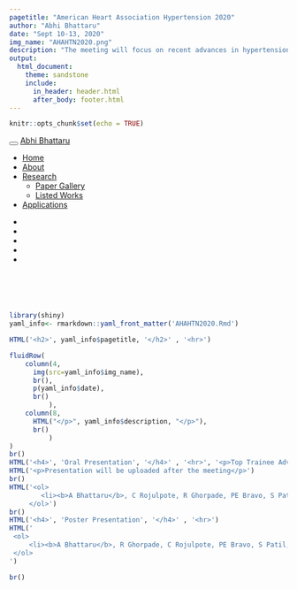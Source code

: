 ```yaml
---
pagetitle: "American Heart Association Hypertension 2020"
author: "Abhi Bhattaru"
date: "Sept 10-13, 2020"
img_name: "AHAHTN2020.png"
description: "The meeting will focus on recent advances in hypertension research and foster connections among experts in hypertension and its relationship to cardiac and kidney disease, stroke, obesity and genetics. AHA’s Hypertension Scientific Sessions is a collaborative effort between AHA’s Council on Hypertension and Council on the Kidney in Cardiovascular Disease. View oral and poster presentations."
output: 
  html_document:
    theme: sandstone
    include:
      in_header: header.html
      after_body: footer.html
---
```


```r
knitr::opts_chunk$set(echo = TRUE)
```

```{=html}
<div class="navbar navbar-default  navbar-fixed-top" role="navigation">
  <div class="container">
    <div class="navbar-header">
      <button type="button" class="navbar-toggle collapsed" data-toggle="collapse" data-target="#navbar">
        <span class="icon-bar"></span>
        <span class="icon-bar"></span>
        <span class="icon-bar"></span>
      </button>
      <a class="navbar-brand" href="../../index.html">Abhi Bhattaru</a>
    </div>
    <div id="navbar" class="navbar-collapse collapse">
      <ul class="nav navbar-nav">
        <li>
  <a href="../../index.html">Home</a>
</li>
<li>
  <a href="../../about.html">About</a>
</li>
<li class="dropdown">
  <a href="#" class="dropdown-toggle" data-toggle="dropdown" role="button" aria-expanded="false">
    Research
     
    <span class="caret"></span>
  </a>
  <ul class="dropdown-menu" role="menu">
    <li>
      <a href="../../research.html">Paper Gallery</a>
    </li>
    <li>
      <a href="../../listed_works.html">Listed Works</a>
    </li>
  </ul>
</li>
<li>
  <a href="../../shiny.html">Applications</a>
</li>
      </ul>
      <ul class="nav navbar-nav navbar-right">
        <li>
  <a href="https://www.linkedin.com/in/abhijit-bhattaru-3693a9177">
    <span class="fa fa-linkedin fa-lg"></span>
     
  </a>
</li>
<li>
  <a href="https://scholar.google.com/citations?view_op=list_works&amp;hl=en&amp;authuser=1&amp;user=WJHf9fsAAAAJ">
    <span class="fa fa-graduation-cap fa-lg"></span>
     
  </a>
</li>
<li>
  <a href="https://www.researchgate.net/profile/Abhi_Bhattaru">
    <span class="fa fa fa fa-university fa-lg"></span>
     
  </a>
</li>
<li>
  <a href="https://github.com/abhimaster2001">
    <span class="fa fa-github fa-lg"></span>
     
  </a>
</li>
<li>
  <a href="mailto:abhi.bhattaru@gmail.com">
    <span class="fa fa-envelope fa-lg"></span>
     
  </a>
</li>
      </ul>
    </div><!--/.nav-collapse -->
  </div><!--/.container -->
</div><!--/.navbar -->

<style>
p{
  font-size: 15px;
  margin-bottom: .05em;
}
h2{
font-weight: 500;
}
h3{
font-weight: 500;
}
h4{
font-weight: 500;
}
hr{
border: 1px solid gray;
}
title{
display: none;
}
</style>

```


<br> <br> <br>

```r
library(shiny)
yaml_info<- rmarkdown::yaml_front_matter('AHAHTN2020.Rmd')

HTML('<h2>', yaml_info$pagetitle, '</h2>' , '<hr>')

fluidRow(
    column(4,
      img(src=yaml_info$img_name),
      br(),
      p(yaml_info$date),
      br()
          ),
    column(8,
      HTML("</p>", yaml_info$description, "</p>"),
      br()
          )
)
br()
HTML('<h4>', 'Oral Presentation', '</h4>' , '<hr>', '<p>Top Trainee Advocacy Award Recipient</p>')
HTML('<p>Presentation will be uploaded after the meeting</p>')
br()
HTML('<ol>
        <li><b>A Bhattaru</b>, C Rojulpote, R Ghorpade, PE Bravo, S Patil, K Gonuguntla, P Karambelkar, K Vuthaluru, V Zhang, TJ Werner, A Alavi. Correlation Between Blood Pressure And Inflammation In The Thoracic Aorta Of HIV Patients With And Without Cocaine Use As Assessed By FDG-PET/CT. <em>Hypertension</em>. Presented at: American Heart Association Hypertension 2020.</li>
     </ol>')
br()
HTML('<h4>', 'Poster Presentation', '</h4>' , '<hr>')
HTML('
 <ol>
     <li><b>A Bhattaru</b>, R Ghorpade, C Rojulpote, PE Bravo, S Patil, K Gonuguntla, P Karambelkar, K Vuthaluru, V Zhang, TJ Werner, A Alavi. Correlation Between Blood Pressure And Left Ventricular Metabolism In HIV Individuals With And Without Cocaine Use As Assessed By FDG-PET/CT. <em>Hypertension</em>. Presented at: American Heart Association Hypertension 2020.</li>
 </ol>
')

br()
```